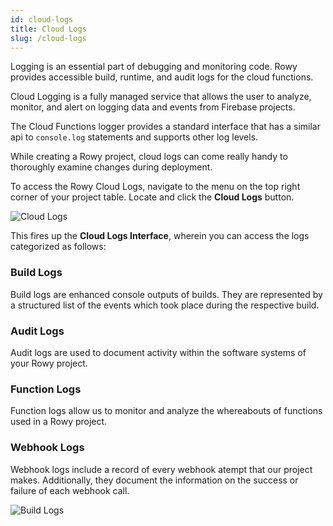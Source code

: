 ```yaml
---
id: cloud-logs
title: Cloud Logs
slug: /cloud-logs
---
```



Logging is an essential part of debugging and monitoring code. Rowy provides accessible build, runtime, and audit logs for the cloud functions.

Cloud Logging is a fully managed service that allows the user to analyze, monitor, and alert on logging data and events from Firebase projects.

The Cloud Functions logger provides a standard interface that has a similar api to `console.log` statements and supports other log levels.

While creating a Rowy project, cloud logs can come really handy to thoroughly examine changes during deployment. 

To access the Rowy Cloud Logs, navigate to the menu on the top right corner of your project table. Locate and click the **Cloud Logs** button. 

<img src={cloudLogs} alt="Cloud Logs" />

This fires up the **Cloud Logs Interface**, wherein you can access the logs categorized as follows:

### Build Logs
Build logs are enhanced console outputs of builds. They are represented by a structured list of the events which took place during the respective build.

### Audit Logs
Audit logs are used to document activity within the software systems of your Rowy project.

### Function Logs
Function logs allow us to monitor and analyze the whereabouts of functions used in a Rowy project.

### Webhook Logs
Webhook logs include a record of every webhook atempt that our project makes. Additionally, they document the information on the success or failure of each webhook call.

<img src={buildLogs} alt="Build Logs" />